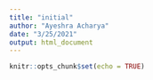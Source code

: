 ```yaml
---
title: "initial"
author: "Ayeshra Acharya"
date: "3/25/2021"
output: html_document
---
```


```r
knitr::opts_chunk$set(echo = TRUE)
```


